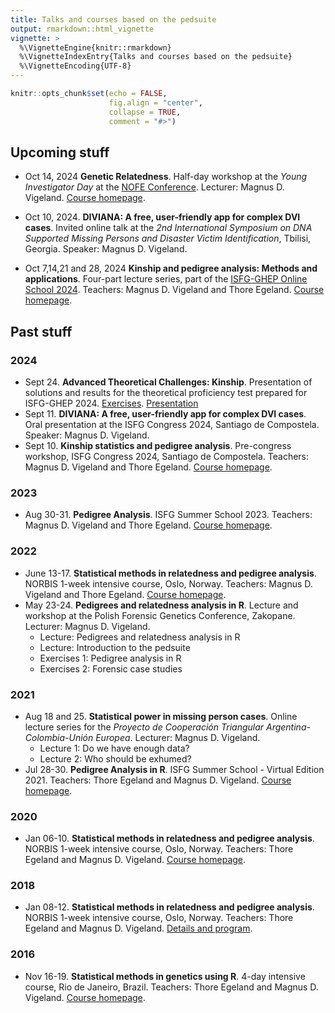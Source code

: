 ```yaml
---
title: Talks and courses based on the pedsuite
output: rmarkdown::html_vignette
vignette: >
  %\VignetteEngine{knitr::rmarkdown}
  %\VignetteIndexEntry{Talks and courses based on the pedsuite}
  %\VignetteEncoding{UTF-8}
---
```


```r
knitr::opts_chunk$set(echo = FALSE, 
                      fig.align = "center",
                      collapse = TRUE,
                      comment = "#>")
```

## Upcoming stuff

* Oct 14, 2024 **Genetic Relatedness**. Half-day workshop at the *Young Investigator Day* at the [NOFE Conference](https://nofe.no/nofe-conference-2024/). Lecturer: Magnus D. Vigeland. [Course homepage](https://magnusdv.github.io/pedsuite/articles/web_only/course-yid2024.html).

* Oct 10, 2024. **DIVIANA: A free, user-friendly app for complex DVI cases**. Invited online talk at the _2nd International Symposium on DNA Supported Missing Persons and Disaster Victim Identification_, Tbilisi, Georgia. Speaker: Magnus D. Vigeland.
* Oct 7,14,21 and 28, 2024 **Kinship and pedigree analysis: Methods and applications**. Four-part lecture series, part of the [ISFG-GHEP Online School 2024](https://ghep-isfg.org/en/workshops/ghep-os/autumn2024/WS1/). Teachers: Magnus D. Vigeland and Thore Egeland. [Course homepage](https://magnusdv.github.io/pedsuite/articles/web_only/course-ghep2024.html).

## Past stuff

### 2024

* Sept 24. **Advanced Theoretical Challenges: Kinship**. Presentation of solutions and results for the theoretical proficiency test prepared for ISFG-GHEP 2024. [Exercises](https://github.com/magnusdv/pedsuite/blob/master/vignettes/web_only/GHEP/ghep_kinship24_final_EN.pdf). [Presentation](https://github.com/magnusdv/pedsuite/blob/master/vignettes/web_only/GHEP/ghep-kinship24-presentation.pdf)
* Sept 11. **DIVIANA: A free, user-friendly app for complex DVI cases**. Oral presentation at the ISFG Congress 2024, Santiago de Compostela. Speaker: Magnus D. Vigeland.
* Sept 10. **Kinship statistics and pedigree analysis**. Pre-congress workshop, ISFG Congress 2024, Santiago de Compostela. Teachers: Magnus D. Vigeland and Thore Egeland. [Course homepage](https://magnusdv.github.io/pedsuite/articles/web_only/course-isfg2024.html).


### 2023

* Aug 30-31. **Pedigree Analysis**. ISFG Summer School 2023. Teachers: Magnus D. Vigeland and Thore Egeland. [Course homepage](https://magnusdv.github.io/pedsuite/articles/web_only/course-isfg2023.html).


### 2022

* June 13-17. **Statistical methods in relatedness and pedigree analysis**. NORBIS 1-week intensive course, Oslo, Norway. Teachers: Magnus D. Vigeland and Thore Egeland. [Course homepage](https://magnusdv.github.io/pedsuite/articles/web_only/course-norbis2022.html).
* May 23-24. **Pedigrees and relatedness analysis in R**. Lecture and workshop at the Polish Forensic Genetics Conference, Zakopane. Lecturer: Magnus D. Vigeland.
    * Lecture: Pedigrees and relatedness analysis in R
    * Lecture: Introduction to the pedsuite
    * Exercises 1: Pedigree analysis in R
    * Exercises 2: Forensic case studies

### 2021

* Aug 18 and 25. **Statistical power in missing person cases**. Online lecture series for the *Proyecto de Cooperación Triangular Argentina-Colombia-Unión Europea*. Lecturer: Magnus D. Vigeland.
    * Lecture 1: Do we have enough data?
    * Lecture 2: Who should be exhumed?
* Jul 28-30. **Pedigree Analysis in R**. ISFG Summer School - Virtual Edition 2021. Teachers: Thore Egeland and Magnus D. Vigeland. [Course homepage](https://magnusdv.github.io/pedsuite/articles/web_only/course-isfg2021.html).

### 2020

* Jan 06-10. **Statistical methods in relatedness and pedigree analysis**. NORBIS 1-week intensive course, Oslo, Norway. Teachers: Thore Egeland and Magnus D. Vigeland. [Course homepage](https://familias.name/norbisRelatedness/).

### 2018
* Jan 08-12. **Statistical methods in relatedness and pedigree analysis**. NORBIS 1-week intensive course, Oslo, Norway. Teachers: Thore Egeland and Magnus D. Vigeland. [Details and program](https://norbis.w.uib.no/activities/courses/statistical-methods-in-relatedness-and-pedigree-analysis/).

### 2016
* Nov 16-19. **Statistical methods in genetics using R**. 4-day intensive course, Rio de Janeiro, Brazil. Teachers: Thore Egeland and Magnus D. Vigeland. [Course homepage](https://familias.name/RioR/).
